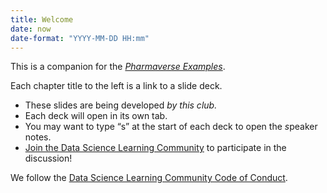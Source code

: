 ```yaml
---
title: Welcome
date: now
date-format: "YYYY-MM-DD HH:mm"
---
```


This is a companion for the [_Pharmaverse Examples_](https://pharmaverse.github.io/examples/).

Each chapter title to the left is a link to a slide deck.

-   These slides are being developed *by this club.*
-   Each deck will open in its own tab.
-   You may want to type "s" at the start of each deck to open the *s*peaker notes.
-   [Join the Data Science Learning Community](https://dslc.io/join) to participate in the discussion!
    
We follow the [Data Science Learning Community Code of Conduct](https://dslc.io/conduct).
